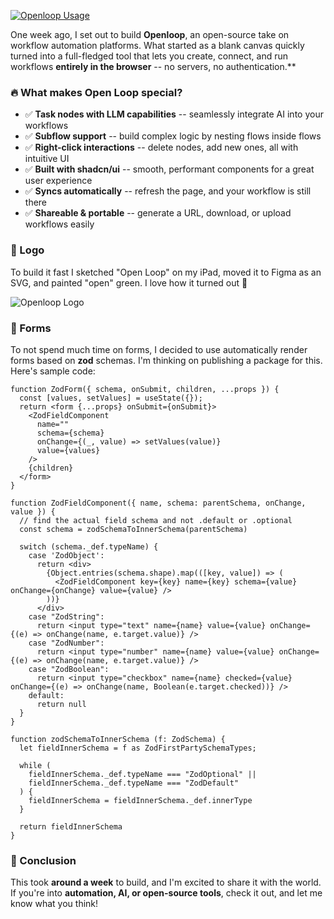 [![Openloop Usage](/openloop.gif)](https://openloop.vinpac.io)

One week ago, I set out to build **Openloop**, an open-source take on workflow automation platforms. What started as a blank canvas quickly turned into a full-fledged tool that lets you create, connect, and run workflows **entirely in the browser** -- no servers, no authentication.**

### 🔥 What makes Open Loop special?

- ✅ **Task nodes with LLM capabilities** -- seamlessly integrate AI into your workflows
- ✅ **Subflow support** -- build complex logic by nesting flows inside flows
- ✅ **Right-click interactions** -- delete nodes, add new ones, all with intuitive UI
- ✅ **Built with shadcn/ui** -- smooth, performant components for a great user experience
- ✅ **Syncs automatically** -- refresh the page, and your workflow is still there
- ✅ **Shareable & portable** -- generate a URL, download, or upload workflows easily

### 🎨 Logo

To build it fast I sketched "Open Loop" on my iPad, moved it to Figma as an SVG, and painted "open" green. I love how it turned out 🎨

![Openloop Logo](/openloop.png)

### 📝 Forms

To not spend much time on forms, I decided to use automatically render forms based on **zod** schemas. I'm thinking on publishing a package for this. Here's sample code:

```tsx
function ZodForm({ schema, onSubmit, children, ...props }) {
  const [values, setValues] = useState({});
  return <form {...props} onSubmit={onSubmit}>
    <ZodFieldComponent
      name=""
      schema={schema}
      onChange={(_, value) => setValues(value)}
      value={values}
    />
    {children}
  </form>
}

function ZodFieldComponent({ name, schema: parentSchema, onChange, value }) {
  // find the actual field schema and not .default or .optional
  const schema = zodSchemaToInnerSchema(parentSchema)

  switch (schema._def.typeName) {
    case 'ZodObject':
      return <div>
        {Object.entries(schema.shape).map(([key, value]) => (
          <ZodFieldComponent key={key} name={key} schema={value} onChange={onChange} value={value} />
        ))}
      </div>
    case "ZodString":
      return <input type="text" name={name} value={value} onChange={(e) => onChange(name, e.target.value)} />
    case "ZodNumber":
      return <input type="number" name={name} value={value} onChange={(e) => onChange(name, e.target.value)} />
    case "ZodBoolean":
      return <input type="checkbox" name={name} checked={value} onChange={(e) => onChange(name, Boolean(e.target.checked))} />
    default:
      return null
  }
}

function zodSchemaToInnerSchema (f: ZodSchema) {
  let fieldInnerSchema = f as ZodFirstPartySchemaTypes;

  while (
    fieldInnerSchema._def.typeName === "ZodOptional" ||
    fieldInnerSchema._def.typeName === "ZodDefault"
  ) {
    fieldInnerSchema = fieldInnerSchema._def.innerType
  }

  return fieldInnerSchema
}

```



### 🎉 Conclusion

This took **around a week** to build, and I'm excited to share it with the world. If you're into **automation, AI, or open-source tools**, check it out, and let me know what you think!
